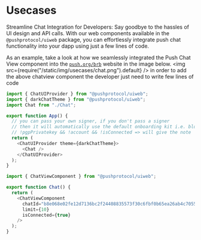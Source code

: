 # Usecases



Streamline Chat Integration for Developers: Say goodbye to the hassles of UI design and API calls. With our web components available in the `@pushprotocol/uiweb` package, you can effortlessly integrate push chat functionality into your dapp using just a few lines of code.

As an example, take a look at how we seamlessly integrated the Push Chat View component into the [`push.org/brb`](https://push.org/brb) website in the image below.
<ModalContainer>
  <img src={require("/static/img/usecases/chat.png").default} />
</ModalContainer>
in order to add the above chatview component the developer just need to write few lines of code

<Tabs className="codetabs" groupId="code-examples">
<TabItem value="react" attributes={{className: "codetab react"}} default>

```typescript
import { ChatUIProvider } from "@pushprotocol/uiweb";
import { darkChatTheme } from "@pushprotocol/uiweb";
import Chat from "./Chat";

export function App() {
  // you can pass your own signer, if you don't pass a signer
  // then it will automatically use the default onboarding kit i.e. blocknative
  // !pgpPrivatekey && !account && !isConnected => will give the note
  return (
    <ChatUIProvider theme={darkChatTheme}>
      <Chat />
    </ChatUIProvider>
  );
}
```

</TabItem>
</Tabs>

<Tabs className="codetabs" groupId="code-examples">
<TabItem value="react" attributes={{className: "codetab react"}} default>

```typescript
import { ChatViewComponent } from "@pushprotocol/uiweb";

export function Chat() {
  return (
    <ChatViewComponent
      chatId="b8e068e02fe12d7136bc2f24408835573f30c6fbf0b65ea26ab4c7055a2c85f1"
      limit={10}
      isConnected={true}
    />
  );
}
```

</TabItem>
</Tabs>
